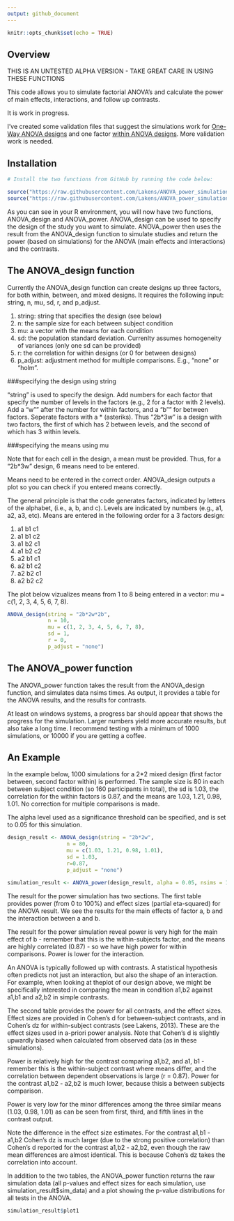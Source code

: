 ```yaml
---
output: github_document
---
```


```r
knitr::opts_chunk$set(echo = TRUE)
```

## Overview

THIS IS AN UNTESTED ALPHA VERSION - TAKE GREAT CARE IN USING THESE FUNCTIONS

This code allows you to simulate factorial ANOVA's and calculate the power of main effects, interactions, and follow up contrasts. 

It is work in progress. 

I've created some validation files that suggest the simulations work for [One-Way ANOVA designs](https://github.com/Lakens/ANOVA_power_simulation/blob/master/validation_files/validation_power_between.md) and one factor [within ANOVA designs](https://github.com/Lakens/ANOVA_power_simulation/blob/master/validation_files/validation_power_within.md). More validation work is needed. 

## Installation

```r
# Install the two functions from GitHub by running the code below:

source("https://raw.githubusercontent.com/Lakens/ANOVA_power_simulation/master/ANOVA_design.R")
source("https://raw.githubusercontent.com/Lakens/ANOVA_power_simulation/master/ANOVA_power.R")
```

As you can see in your R environment, you will now have two functions, ANOVA_design and ANOVA_power. ANOVA_design can be used to specify the design of the study you want to simulate. ANOVA_power then uses the result from the ANOVA_design function to simulate studies and return the power (based on simulations) for the ANOVA (main effects and interactions) and the contrasts. 

## The ANOVA_design function

Currently the ANOVA_design function can create designs up three factors, for both within, between, and mixed designs. It requires the following input: string, n, mu, sd, r, and p_adjust. 

1. string: string that specifies the design (see below)
2. n: the sample size for each between subject condition
3. mu: a vector with the means for each condition
4. sd: the population standard deviation. Currenlty assumes homogeneity of variances (only one sd can be provided)
5. r: the correlation for within designs (or 0 for between designs)
6. p_adjust: adjustment method for multiple comparisons. E.g., "none" or "holm".

###specifying the design using string

"string" is used to specify the design. Add numbers for each factor that specify the number of levels in the factors (e.g., 2 for a factor with 2 levels). Add a "w"" after the number for within factors, and a "b"" for between factors. Seperate factors with a \* (asteriks). Thus "2b*3w" is a design with two factors, the first of which has 2 between levels, and the second of which has 3 within levels.

###specifying the means using mu

Note that for each cell in the design, a mean must be provided. Thus, for a "2b*3w" design, 6 means need to be entered. 

Means need to be entered in the correct order. ANOVA_design outputs a plot so you can check if you entered means correctly. 

The general principle is that the code generates factors, indicated by letters of the alphabet, (i.e., a, b, and c). Levels are indicated by numbers (e.g., a1, a2, a3, etc). Means are entered in the following order for a 3 factors design: 

1. a1 b1 c1
2. a1 b1 c2
3. a1 b2 c1
4. a1 b2 c2
5. a2 b1 c1
6. a2 b1 c2
7. a2 b2 c1
8. a2 b2 c2

The plot below vizualizes means from 1 to 8 being entered in a vector: mu = c(1, 2, 3, 4, 5, 6, 7, 8).


```r
ANOVA_design(string = "2b*2w*2b",
             n = 10, 
             mu = c(1, 2, 3, 4, 5, 6, 7, 8), 
             sd = 1, 
             r = 0, 
             p_adjust = "none")

```

## The ANOVA_power function

The ANOVA_power function takes the result from the ANOVA_design function, and simulates data nsims times. As output, it provides a table for the ANOVA results, and the results for contrasts. 

At least on windows systems, a progress bar should appear that shows the progress for the simulation. Larger numbers yield more accurate results, but also take a long time. I recommend testing with a minimum of 1000 simulations, or 10000 if you are getting a coffee. 

## An Example

In the example below, 1000 simulations for a 2*2 mixed design (first factor between, second factor within) is performed. The sample size is 80 in each between subject condition (so 160 participants in total), the sd is 1.03, the correlation for the within factors is 0.87, and the means are 1.03, 1.21, 0.98, 1.01. No correction for multiple comparisons is made.

The alpha level used as a significance threshold can be specified, and is set to 0.05 for this simulation.

```r
design_result <- ANOVA_design(string = "2b*2w",
                   n = 80, 
                   mu = c(1.03, 1.21, 0.98, 1.01), 
                   sd = 1.03, 
                   r=0.87, 
                   p_adjust = "none")

simulation_result <- ANOVA_power(design_result, alpha = 0.05, nsims = 1000)

```

The result for the power simulation has two sections. The first table provides power (from 0 to 100%) and effect sizes (partial eta-squared) for the ANOVA result. We see the results for the main effects of factor a, b and the interaction between a and b. 

The result for the power simulation reveal power is very high for the main effect of b - remember that this is the within-subjects factor, and the means are highly correlated (0.87) - so we have high power for within comparisons. Power is lower for the interaction. 

An ANOVA is typically followed up with contrasts. A statistical hypothesis often predicts not just an interaction, but also the shape of an interaction. For example, when looking at theplot of our design above, we might be specifically interested in comparing the mean in condition a1,b2 against a1,b1 and a2,b2 in simple contrasts. 

The second table provides the power for all contrasts, and the effect sizes. Effect sizes are provided in Cohen's d for between-subject contrasts, and in Cohen's dz for within-subject contrasts (see Lakens, 2013). These are the effect sizes used in a-priori power analysis. Note that Cohen's d is slightly upwardly biased when calculated from observed data (as in these simulations).

Power is relatively high for the contrast comparing a1,b2, and a1, b1 - remember this is the within-subject contrast where means differ, and the correlation between dependent observations is large (r = 0.87). Power for the contrast a1,b2 - a2,b2 is much lower, because thisis a between subjects comparison. 

Power is very low for the minor differences among the three similar means (1.03, 0.98, 1.01) as can be seen from first, third, and fifth lines in the contrast output. 

Note the difference in the effect size estimates. For the contrast a1,b1 - a1,b2 Cohen's dz is much larger (due to the strong positive correlation) than Cohen's d reported for the contrast a1,b2 - a2,b2, even though the raw mean differences are almost identical. This is because Cohen's dz takes the correlation into account. 

In addition to the two tables, the ANOVA_power function returns the raw simulation data (all p-values and effect sizes for each simulation, use simulation_result$sim_data) and a plot showing the p-value distributions for all tests in the ANOVA.

```r
simulation_result$plot1
```

